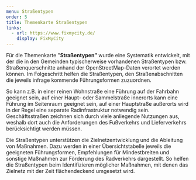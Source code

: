 ```yaml
---
menu: Straßentypen
order: 5
title: Themenkarte Straßentypen
links:
  - url: https://www.fixmycity.de/
    display: FixMyCity
---
```

Für die Themenkarte "**Straßentypen”** wurde eine Systematik entwickelt, mit der die in den Gemeinden typischerweise vorhandenen Straßentypen bzw. Straßenquerschnitte anhand der OpenStreetMap-Daten verortet werden können. Im Folgeschritt helfen die Straßentypen, den Straßenabschnitten die jeweils infrage kommende Führungsformen zuzuordnen.

So kann z.B. in einer reinen Wohnstraße eine Führung auf der Fahrbahn geeignet sein, auf einer Haupt- oder Sammelstraße innerorts kann eine Führung im Seitenraum geeignet sein, auf einer Hauptstraße außerorts wird in der Regel eine separate Radinfrastruktur notwendig sein. Geschäftsstraßen zeichnen sich durch viele anliegende Nutzungen aus, weshalb dort auch die Anforderungen des Fußverkehrs und Lieferverkehrs berücksichtigt werden müssen.

Die Straßentypen unterstützen die Zielnetzentwicklung und die Ableitung von Maßnahmen. Dazu werden in einer Übersichtstabelle jeweils die geeigneten  Führungsformen, Empfehlungen für Mindestbreiten und sonstige Maßnahmen zur Förderung des Radverkehrs dargestellt. So helfen die Straßentypen beim Identifizieren möglicher Maßnahmen, mit denen das Zielnetz mit der Zeit flächendeckend umgesetzt wird.
